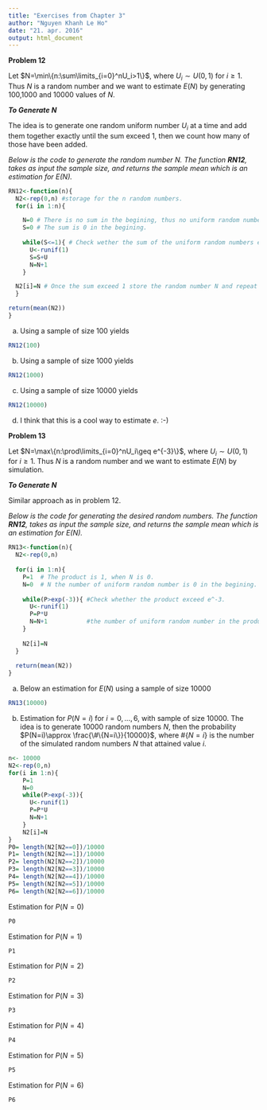---
title: "Exercises from Chapter 3"
author: "Nguyen Khanh Le Ho"
date: "21. apr. 2016"
output: html_document
---


**Problem 12**

Let $N=\min\{n:\sum\limits_{i=0}^nU_i>1\}$, where $U_i\sim U(0,1)$ for $i\geq 1$. Thus $N$ is a random number and we want to estimate $E(N)$ by generating 100,1000 and 10000 values of $N$. 


***To Generate $N$***

The idea is to generate one random uniform number $U_i$ at a time and add them together exactly until the sum exceed 1, then we count how many of those have been added.

*Below is the code to generate the random number $N$. The function **RN12**, takes as input the sample size, and returns the sample mean which is an estimation for $E(N)$.*
```{r}
RN12<-function(n){
  N2<-rep(0,n) #storage for the n random numbers.
  for(i in 1:n){

    N=0 # There is no sum in the begining, thus no uniform random number.
    S=0 # The sum is 0 in the begining.
    
    while(S<=1){ # Check wether the sum of the uniform random numbers exceed 1.
      U<-runif(1)
      S=S+U 
      N=N+1
    }

  N2[i]=N # Once the sum exceed 1 store the random number N and repeat the experiment.
  }

return(mean(N2))
}
```

(a) Using a sample of size 100 yields
```{r}
RN12(100)
```
(b) Using a sample of size 1000 yields
```{r}
RN12(1000)
```
(c) Using a sample of size 10000 yields
```{r}
RN12(10000)
```
(d) I think that this is a cool way to estimate $e$. :-)

**Problem 13**

Let $N=\max\{n:\prod\limits_{i=0}^nU_i\geq e^{-3}\}$, where $U_i\sim U(0,1)$ for $i\geq 1$. Thus $N$ is a random number and we want to estimate $E(N)$ by simulation. 

***To Generate $N$***

Similar approach as in problem 12.

*Below is the code for generating the desired random numbers. The function **RN12**, takes as input the sample size, and returns the sample mean which is an estimation for $E(N)$.*

```{r}
RN13<-function(n){
  N2<-rep(0,n)
  
  for(i in 1:n){
    P=1  # The product is 1, when N is 0.
    N=0  # N the number of uniform random number is 0 in the begining.
    
    while(P>exp(-3)){ #Check whether the product exceed e^-3.
      U<-runif(1)
      P=P*U           
      N=N+1           #the number of uniform random number in the product is increased by 1.
    }
    
    N2[i]=N
  }
  
  return(mean(N2))
}
```

(a) Below an estimation for $E(N)$ using a sample of size 10000  
```{r}
RN13(10000)
```
(b) Estimation for $P(N=i)$ for $i=0,...,6$, with sample of size 10000. The idea is to generate 10000 random numbers $N$, then the probability $P(N=i)\approx \frac{\#\{N=i\}}{10000}$, where $\#\{N=i\}$ is the number of the simulated random numbers $N$ that attained value $i$.

```{r}
n<- 10000
N2<-rep(0,n)
for(i in 1:n){
    P=1
    N=0
    while(P>exp(-3)){
      U<-runif(1)
      P=P*U
      N=N+1
    }
    N2[i]=N
}
P0= length(N2[N2==0])/10000
P1= length(N2[N2==1])/10000
P2= length(N2[N2==2])/10000
P3= length(N2[N2==3])/10000
P4= length(N2[N2==4])/10000
P5= length(N2[N2==5])/10000
P6= length(N2[N2==6])/10000
```
 Estimation for $P(N=0)$
```{r}
P0
```
 Estimation for $P(N=1)$
```{r}
P1
```
 Estimation for $P(N=2)$
```{r}
P2
``` 

Estimation for $P(N=3)$

```{r}
P3
```
Estimation for $P(N=4)$
```{r}
P4
```

Estimation for $P(N=5)$
```{r}
P5
```
Estimation for $P(N=6)$

```{r}
P6
```